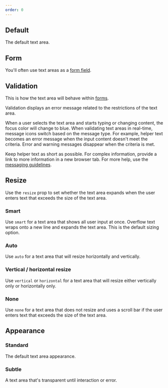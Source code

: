 ```yaml
---
order: 0
---
```



## Default

The default text area.

<Example Component={TextareaDefault} packageName="@atlaskit/textarea" />

## Form

You'll often use text areas as a [form field](/components/form/examples#field).

<Example Component={TextareaForm} packageName="@atlaskit/textarea" />

## Validation

This is how the text area will behave within [forms](/patterns/forms).

Validation displays an error message related to the restrictions of the text area.

When a user selects the text area and starts typing or changing content, the focus color will change to blue. When validating text areas in real-time, message icons switch based on the message type. For example, helper text becomes an error message when the input content doesn't meet the criteria. Error and warning messages disappear when the criteria is met.

Keep helper text as short as possible. For complex information, provide a link to more information in a new browser tab. For more help, use the [messaging guidelines](/content/messaging-guidelines).

<Example Component={TextareaValidation} packageName="@atlaskit/textarea" />

## Resize

Use the `resize` prop to set whether the text area expands when the user enters text that exceeds the size of the text area.

### Smart

Use `smart` for a text area that shows all user input at once. Overflow text wraps onto a new line and expands the text area. This is the default sizing option.

### Auto

Use `auto` for a text area that will resize horizontally and vertically.

### Vertical / horizontal resize

Use `vertical` or `horizontal` for a text area that will resize either vertically only or horizontally only.

### None

Use `none` for a text area that does not resize and uses a scroll bar if the user enters text that exceeds the size of the text area.

<Example Component={TextareaResize} packageName="@atlaskit/textarea" />

## Appearance

### Standard

The default text area appearance.

<Example
  Component={TextAreaAppearanceStandard}
  packageName="@atlaskit/textarea"
/>

### Subtle

A text area that's transparent until interaction or error.

<Example
  Component={TextAreaAppearanceSubtle}
  packageName="@atlaskit/textarea"
/>

